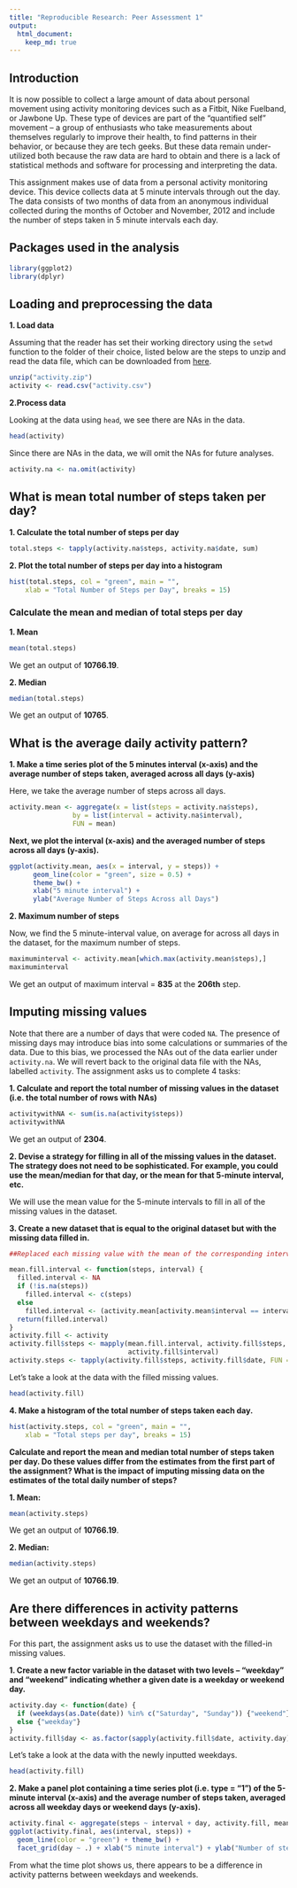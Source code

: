 ```yaml
---
title: "Reproducible Research: Peer Assessment 1"
output: 
  html_document:
    keep_md: true
---
```



## Introduction

It is now possible to collect a large amount of data about personal movement using activity monitoring devices such as a Fitbit, Nike Fuelband, or Jawbone Up. These type of devices are part of the “quantified self” movement – a group of enthusiasts who take measurements about themselves regularly to improve their health, to find patterns in their behavior, or because they are tech geeks. But these data remain under-utilized both because the raw data are hard to obtain and there is a lack of statistical methods and software for processing and interpreting the data.

This assignment makes use of data from a personal activity monitoring device. This device collects data at 5 minute intervals through out the day. The data consists of two months of data from an anonymous individual collected during the months of October and November, 2012 and include the number of steps taken in 5 minute intervals each day.


## Packages used in the analysis
```r
library(ggplot2)
library(dplyr)
```

## Loading and preprocessing the data

**1. Load data**

Assuming that the reader has set their working directory using the `setwd` function to the folder of their choice, listed below are the steps to unzip and read the data file, which can be downloaded from [here](https://d396qusza40orc.cloudfront.net/repdata%2Fdata%2Factivity.zip).

```r
unzip("activity.zip")
activity <- read.csv("activity.csv")
```

**2.Process data**

Looking at the data using `head`, we see there are NAs in the data.

```r
head(activity)
```

Since there are NAs in the data, we will omit the NAs for future analyses.

```r
activity.na <- na.omit(activity)
```


## What is mean total number of steps taken per day?

**1. Calculate the total number of steps per day**

```r
total.steps <- tapply(activity.na$steps, activity.na$date, sum)
```

**2. Plot the total number of steps per day into a histogram**

```r
hist(total.steps, col = "green", main = "", 
    xlab = "Total Number of Steps per Day", breaks = 15)
```


### Calculate the mean and median of total steps per day

**1. Mean**

```r
mean(total.steps)
```

We get an output of **10766.19**.

**2. Median**

```r
median(total.steps)
```

We get an output of **10765**.


## What is the average daily activity pattern?

**1. Make a time series plot of the 5 minutes interval (x-axis) and the average number of steps taken, averaged across all days (y-axis)**

Here, we take the average number of steps across all days.

```r
activity.mean <- aggregate(x = list(steps = activity.na$steps),
                by = list(interval = activity.na$interval), 
                FUN = mean)
```

**Next, we plot the interval (x-axis) and the averaged number of steps across all days (y-axis).**

```r
ggplot(activity.mean, aes(x = interval, y = steps)) +
      geom_line(color = "green", size = 0.5) + 
      theme_bw() +
      xlab("5 minute interval") +
      ylab("Average Number of Steps Across all Days")
```


**2. Maximum number of steps** 

Now, we find the 5 minute-interval value, on average for across all days in the dataset, for the maximum number of steps.

```r
maximuminterval <- activity.mean[which.max(activity.mean$steps),]
maximuminterval
```

We get an output of maximum interval = **835** at the **206th** step.


## Imputing missing values

Note that there are a number of days that were coded `NA`. The presence of missing days may introduce bias into some calculations or summaries of the data. Due to this bias, we processed the NAs out of the data earlier under `activity.na`. We will revert back to the original data file with the NAs, labelled `activity`. The assignment asks us to complete 4 tasks:

**1. Calculate and report the total number of missing values in the dataset (i.e. the total number of rows with NAs)**

```r
activitywithNA <- sum(is.na(activity$steps))
activitywithNA
```

We get an output of **2304**.

**2. Devise a strategy for filling in all of the missing values in the dataset. The strategy does not need to be sophisticated. For example, you could use the mean/median for that day, or the mean for that 5-minute interval, etc.**

We will use the mean value for the 5-minute intervals to fill in all of the missing values in the dataset.

**3. Create a new dataset that is equal to the original dataset but with the missing data filled in.**

```r
##Replaced each missing value with the mean of the corresponding interval value (see stack overflow "Replacing Missing Values in R with Column Mean")

mean.fill.interval <- function(steps, interval) {
  filled.interval <- NA
  if (!is.na(steps))
    filled.interval <- c(steps)
  else
    filled.interval <- (activity.mean[activity.mean$interval == interval, "steps"])
  return(filled.interval)
}
activity.fill <- activity
activity.fill$steps <- mapply(mean.fill.interval, activity.fill$steps, 
                              activity.fill$interval)
activity.steps <- tapply(activity.fill$steps, activity.fill$date, FUN = sum)
```

Let's take a look at the data with the filled missing values.

```r
head(activity.fill)
```

**4. Make a histogram of the total number of steps taken each day.**

```r
hist(activity.steps, col = "green", main = "", 
    xlab = "Total steps per day", breaks = 15)
```

**Calculate and report the mean and median total number of steps taken per day. Do these values differ from the estimates from the first part of the assignment? What is the impact of imputing missing data on the estimates of the total daily number of steps?**

**1. Mean:**

```r
mean(activity.steps)
```

We get an output of **10766.19**.

**2. Median:**

```r
median(activity.steps)
```

We get an output of **10766.19**.

## Are there differences in activity patterns between weekdays and weekends?

For this part, the assignment asks us to use the dataset with the filled-in missing values. 

**1. Create a new factor variable in the dataset with two levels – “weekday” and “weekend” indicating whether a given date is a weekday or weekend day.**

```r
activity.day <- function(date) {
  if (weekdays(as.Date(date)) %in% c("Saturday", "Sunday")) {"weekend"}
  else {"weekday"}
} 
activity.fill$day <- as.factor(sapply(activity.fill$date, activity.day))
```

Let's take a look at the data with the newly inputted weekdays.

```r
head(activity.fill)
```


**2. Make a panel plot containing a time series plot (i.e. type = "1") of the 5-minute interval (x-axis) and the average number of steps taken, averaged across all weekday days or weekend days (y-axis).**

```r
activity.final <- aggregate(steps ~ interval + day, activity.fill, mean)
ggplot(activity.final, aes(interval, steps)) + 
  geom_line(color = "green") + theme_bw() +
  facet_grid(day ~ .) + xlab("5 minute interval") + ylab("Number of steps")
```

From what the time plot shows us, there appears to be a difference in activity patterns between weekdays and weekends. 



